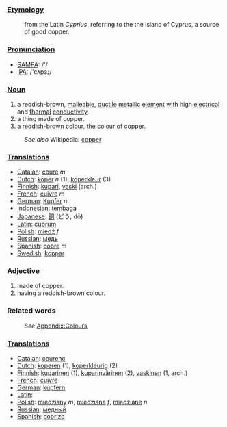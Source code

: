 ===[[Etymology]]===
:from the Latin ''Cyprius'', referring to the the island of Cyprus, a source of good copper.

===[[Pronunciation]]===
*[[w:SAMPA|SAMPA]]: /'/
*[[w:IPA|IPA]]: /'cʌpɜɻ/

===[[Noun]]===
#a reddish-brown, [[malleable]], [[ductile]] [[metal]]lic [[element]] with high [[electrical]] and [[thermal]] [[conductivity]].
#a thing made of copper.
#a [[red]]dish-[[brown]] [[color|colour]], the colour of copper.
:''See also'' Wikipedia: [[w:copper|copper]]

===[[Translation]]s===
*[[Catalan]]: [[coure]] ''m''
*[[Dutch]]: [[koper]] ''n'' (1), [[koperkleur]] (3)
*[[Finnish]]: [[kupari]], [[vaski]] (arch.)
*[[French]]: [[cuivre]] ''m''
*[[German]]: [[Kupfer]] ''n''
*[[Indonesian]]: [[tembaga]]
*[[Japanese]]: [[銅]] (どう, dō)
*[[Latin]]: [[cuprum]]
*[[Polish]]: [[miedź]] ''f''
*[[Russian]]: [[медь]]
*[[Spanish]]: [[cobre]] ''m''
*[[Swedish]]: [[koppar]]

===[[Adjective]]===
#made of copper.
#having a reddish-brown colour.

===Related words===
:''See'' [[Wiktionary_Appendix:Colours|Appendix:Colours]]

===[[Translation]]s===
*[[Catalan]]: [[courenc]]
*[[Dutch]]: [[koperen]] (1), [[koperkleurig]] (2)
*[[Finnish]]: [[kuparinen]] (1), [[kuparinvärinen]] (2), [[vaskinen]] (1, arch.)
*[[French]]: [[cuivré]]
*[[German]]: [[kupfern]]
*[[Latin]]: [[]]
*[[Polish]]: [[miedziany]] ''m'', [[miedziana]] ''f'', [[miedziane]] ''n''
*[[Russian]]: [[медный]]
*[[Spanish]]: [[cobrizo]]